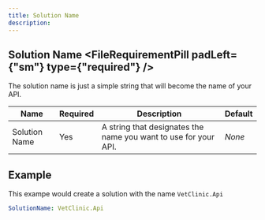 ```yaml
---
title: Solution Name
description: 
---
```


## Solution Name <FileRequirementPill padLeft={"sm"} type={"required"} />
The solution name is just a simple string that will become the name of your API.

| Name          | Required | Description                                                  | Default |
| ------------- | -------- | ------------------------------------------------------------ | ------- |
| Solution Name | Yes      | A string that designates the name you want to use for your API. | *None*  |

## Example
This exampe would create a solution with the name `VetClinic.Api`
```yaml
SolutionName: VetClinic.Api
```